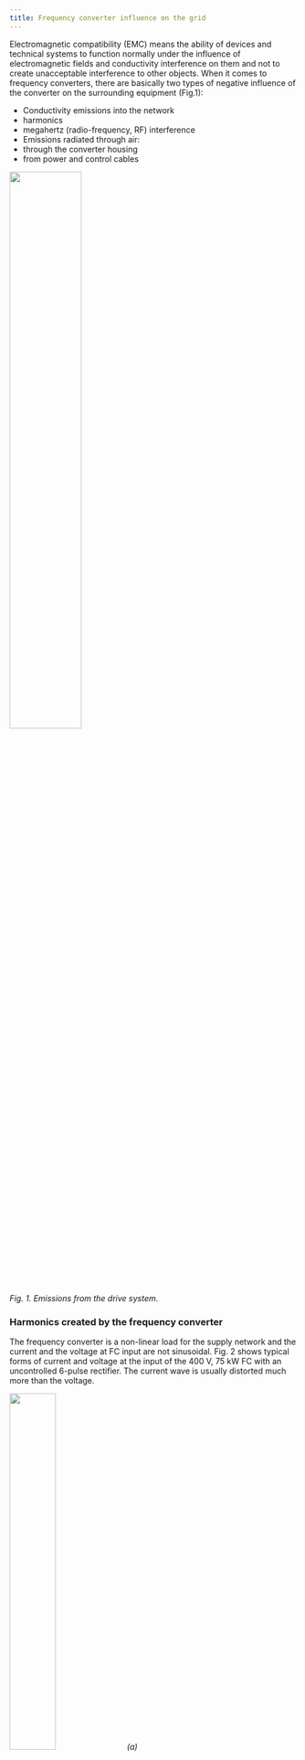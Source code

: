 ```yaml
---
title: Frequency converter influence on the grid
---
```


Electromagnetic compatibility (EMC) means the ability of devices and technical
systems to function normally under the influence of electromagnetic fields and
conductivity interference on them and not to create unacceptable interference to
other objects. When it comes to frequency converters, there are basically two
types of negative influence of the converter on the surrounding equipment
(Fig.1):

- Conductivity emissions into the network
- harmonics
- megahertz (radio-frequency, RF) interference
- Emissions radiated through air:
- through the converter housing
- from power and control cables


<img src={emc_emissionsImage.src} width="50%" height="50%" />

_Fig. 1. Emissions from the drive system_.

### Harmonics created by the frequency converter

The frequency converter is a non-linear load for the supply network and the
current and the voltage at FC input are not sinusoidal. Fig. 2 shows typical
forms of current and voltage at the input of the 400 V, 75 kW FC with an
uncontrolled 6-pulse rectifier. The current wave is usually distorted much more
than the voltage.


<img src={fc_input_iImage.src} width="40%" height="40%" /> _(a)_


<img src={fc_input_uImage.src} width="40%" height="40%" /> _(b)_

_Fig. 2. Waveforms of current (a) and voltage (b)_.


<img src={harmonics_cImage.src} width="40%" height="40%" /> _(a)_


<img src={harmonics_uImage.src} width="40%" height="40%" /> _(b)_

_Fig. 3. Fourier transformation of current (a) and voltage (b)_.

### Measures of current and voltage distortion

The common measure of the harmonic distortion of the current wave is "total
harmonic distortion (current)" - THD(i):

```math
K_I=\sqrt  \frac{\sum_{i\neq0} I_n^2 }{I_1^2}
```

A similar factor is used for voltage - THD(u):

```math
K_U=\sqrt  \frac{\sum_{i\neq0} U_n^2 }{U_1^2}
```

For example, for the waveform in Fig.2 the values of $$K_I$$ and $$K_U$$ are
40.2% and 6.6%, respectively. Sometimes in the expressions for the sinusoidal
distortion coefficients in the denominator the non-effective value of the first
harmonic ($$U_1$$ or $$I_1$$), but r.m.s. value ($$U$$ or $$I$$).

### Negative effects of harmonics

- Equipment misoperation and failure
- e.g. failure due to overheating of transformers, motors and cables, failure of
  capacitors because of resonance, failure due to insulation deterioration.
- Inconsistent meter reading
- Need for oversizing neutrals, transformers, generators
- Extra losses/Inefficiencies/power factor penalties

### What defines how strong the distortion is

Level of distortion is defined by the topology of the FC and the used filters
(if any) as well as stiffness of the grid. To define the "stiffness" of the
supply grid, the short-circuit current $$I_c$$ is calculated by hypothetically
placing short-circuit at the supply terminals. The stiffness of the supply must
be calculated in relation to the load current, therefore, the stiffness is
defined by a ration called short-circuit ratio (SCR): $$SCR=Ic_/I_L$$, where
$$I_L$$ - fundamental frequency component of the load current.

The stiffer the grid will be (the higher the SCR) the more harmonics the FC is
usually allowed to inject into the grid.

Influence of the topology and the filters is presented in a few diagrams below.
Standard uncontrolled 6-pulse rectifier with a choke as the input filter
(Fig.4,a) produced quite a lot of current distortion (Fig.4,b).


<img src={a6p_with_chokeImage.src} width="70%" height="70%" /> _(a)_


<img src={THDi28Image.src} width="25%" height="25%" /> _(b)_

_Fig. 4. 6-pulse rectifier with a choke; system topology (a) and current
waveform with THD(i)=28% (b)._

12-pulse scheme with 3-winding transformer (Fig.5,a) reduces harmonics injected
into the grid (Fig. 5,b) compared to 6-pulse scheme with 2-winding transformer.


<img src={a12pImage.src} width="70%" height="70%" /> _(a)_


<img src={THDi15Image.src} width="25%" height="25%" /> _(b)_

_Fig. 5. Topology of the 12-pulse system (a) and current waveform with
THD(i)=15% (b)_.

AFE converter provides lowest THD(i) (Fig. 6,b) but a bit higher THD(u) than
12-pulse scheme.


<img src={fc_with_LCLImage.src} width="70%" height="70%" /> _(a)_


<img src={THDi5Image.src} width="25%" height="25%" /> _(b)_

_Fig. 6. AFE converter with LCL filter (a) and the current waveform with
THD(i)=5% (b)_.
